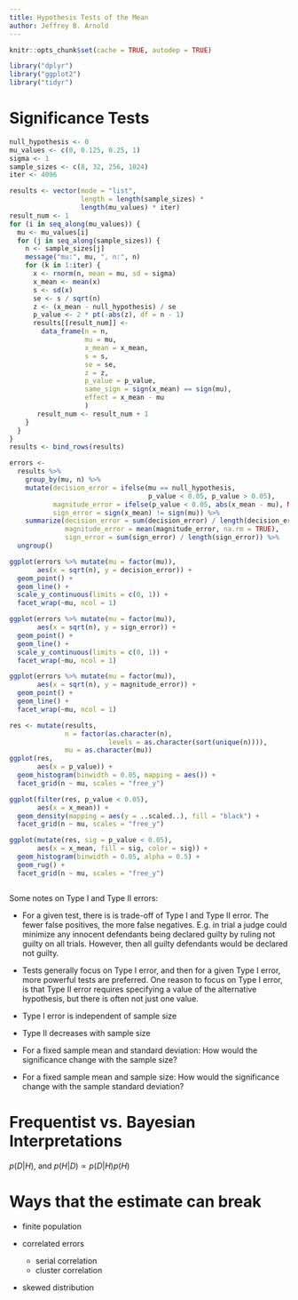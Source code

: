 ```yaml
---
title: Hypothesis Tests of the Mean
author: Jeffrey B. Arnold
---
```


```r
knitr::opts_chunk$set(cache = TRUE, autodep = TRUE)
```

```r
library("dplyr")
library("ggplot2")
library("tidyr")
```

# Significance Tests


```r
null_hypothesis <- 0
mu_values <- c(0, 0.125, 0.25, 1)
sigma <- 1
sample_sizes <- c(8, 32, 256, 1024)
iter <- 4096

results <- vector(mode = "list",
                  length = length(sample_sizes) *
                  length(mu_values) * iter)
result_num <- 1
for (i in seq_along(mu_values)) {
  mu <- mu_values[i]
  for (j in seq_along(sample_sizes)) {
    n <- sample_sizes[j]
    message("mu:", mu, ", n:", n)
    for (k in 1:iter) {
      x <- rnorm(n, mean = mu, sd = sigma)
      x_mean <- mean(x)
      s <- sd(x)
      se <- s / sqrt(n)
      z <- (x_mean - null_hypothesis) / se
      p_value <- 2 * pt(-abs(z), df = n - 1)
      results[[result_num]] <-
        data_frame(n = n,
                   mu = mu,
                   x_mean = x_mean,
                   s = s,
                   se = se,
                   z = z,
                   p_value = p_value,
                   same_sign = sign(x_mean) == sign(mu),
                   effect = x_mean - mu
                   )
       result_num <- result_num + 1
    }
  }
}
results <- bind_rows(results)

errors <-
  results %>%
    group_by(mu, n) %>%
    mutate(decision_error = ifelse(mu == null_hypothesis,
                                   p_value < 0.05, p_value > 0.05),
           magnitude_error = ifelse(p_value < 0.05, abs(x_mean - mu), NA_real_),
           sign_error = sign(x_mean) != sign(mu)) %>%
    summarize(decision_error = sum(decision_error) / length(decision_error),
              magnitude_error = mean(magnitude_error, na.rm = TRUE),
              sign_error = sum(sign_error) / length(sign_error)) %>%
  ungroup()
```

```r
ggplot(errors %>% mutate(mu = factor(mu)),
       aes(x = sqrt(n), y = decision_error)) +
  geom_point() +
  geom_line() +
  scale_y_continuous(limits = c(0, 1)) +
  facet_wrap(~mu, ncol = 1)
```

```r
ggplot(errors %>% mutate(mu = factor(mu)),
       aes(x = sqrt(n), y = sign_error)) +
  geom_point() +
  geom_line() +
  scale_y_continuous(limits = c(0, 1)) +
  facet_wrap(~mu, ncol = 1)
```


```r
ggplot(errors %>% mutate(mu = factor(mu)),
       aes(x = sqrt(n), y = magnitude_error)) +
  geom_point() +
  geom_line() +
  facet_wrap(~mu, ncol = 1)
```


```r
res <- mutate(results,
              n = factor(as.character(n),
                         levels = as.character(sort(unique(n)))),
              mu = as.character(mu))
ggplot(res,
       aes(x = p_value)) +
  geom_histogram(binwidth = 0.05, mapping = aes()) +
  facet_grid(n ~ mu, scales = "free_y")

ggplot(filter(res, p_value < 0.05),
       aes(x = x_mean)) +
  geom_density(mapping = aes(y = ..scaled..), fill = "black") +
  facet_grid(n ~ mu, scales = "free_y")

ggplot(mutate(res, sig = p_value < 0.05),
       aes(x = x_mean, fill = sig, color = sig)) +
  geom_histogram(binwidth = 0.05, alpha = 0.5) +
  geom_rug() +
  facet_grid(n ~ mu, scales = "free_y")

```


```r


```


Some notes on Type I and Type II errors:

- For a given test, there is is trade-off of Type I and Type II error. The fewer false positives, the more false negatives. E.g. in trial a judge could minimize any innocent defendants being declared guilty by ruling not guilty on all trials. However, then all guilty defendants would be declared not guilty.
- Tests generally focus on Type I error, and then for a given Type I error, more powerful tests are preferred. One reason to focus on Type I error, is that Type II error requires specifying a value of the alternative hypothesis, but there is often not just one value.
- Type I error is independent of sample size
- Type II decreases with sample size


- For a fixed sample mean and standard deviation: How would the significance change with the sample size?
- For a fixed sample mean and sample size: How would the significance change with the sample standard deviation?

# Frequentist vs. Bayesian Interpretations

$p(D | H)$, and $p(H | D) \propto p(D | H) p(H)$

# Ways that the estimate can break

- finite population
- correlated errors

    - serial correlation
    - cluster correlation

- skewed distribution
